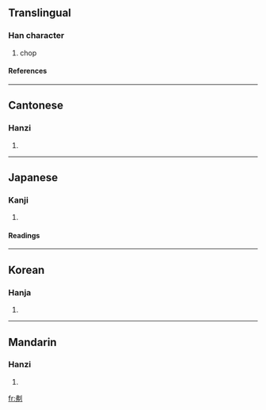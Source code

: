 ==Translingual==
===Han character===
{{Han char|rad=刀|as=05|sn=7|four=5200<sub>0</sub>|canj=中弓中弓 (LNLN)}}
# chop
====References====
{{Han ref|kx=0137.320|dkj=01910|dj=0309.230|hdz=10331.080|uh=521C|ud=21020|bh=CA6C|bd=51820}}
----
==Cantonese==
===Hanzi===
{{yue-hanzi|jyut=|y=fat1}}
# {{defn|Cantonese}}
----
==Japanese==
===Kanji===
{{ja-kanji|grade=|rs=刀05}}
# {{defn|Japanese}}
====Readings====
{{ja-readings|on=[[ふつ]] (futsu), [[ふち]] (fuchi)|kun=[[うつ]] (utsu), [[たつ]] (tatsu), [[さる]] (saru)}}
----
==Korean==
===Hanja===
{{ko-hanja|hangeul=불|rv=bul|mr=pul}}
# {{defn|Korean}}
----
==Mandarin==
===Hanzi===
{{cmn-hanzi|pin=[[fú]] (fu2), [[páo]] (pao2)|wg=fu<sup>2</sup>, p'ao<sup>2</sup>}}
# {{defn|Mandarin}}

[[fr:刜]]